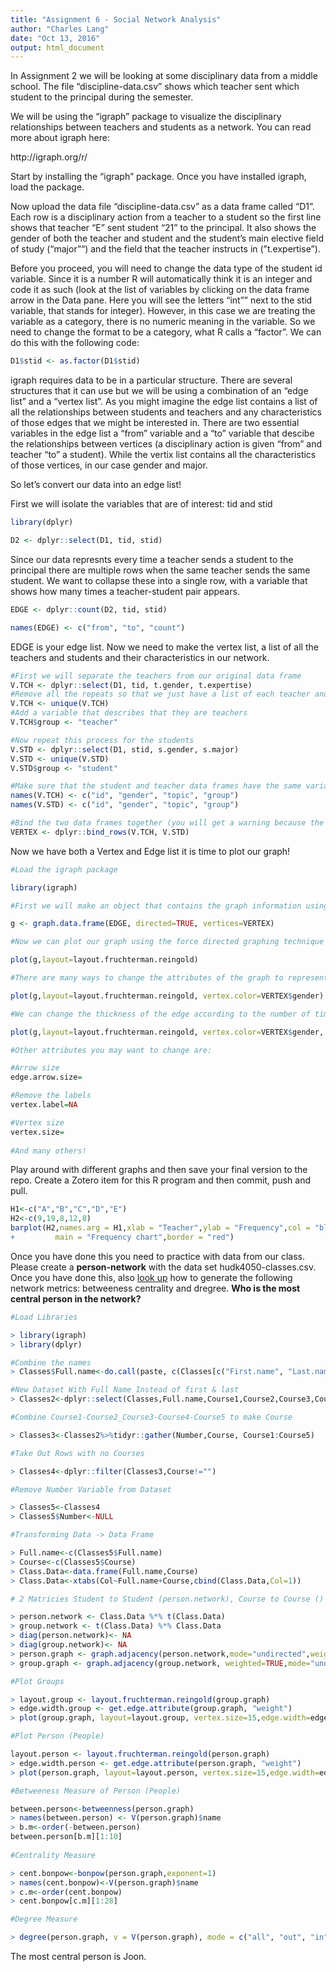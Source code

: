 ```yaml
---
title: "Assignment 6 - Social Network Analysis"
author: "Charles Lang"
date: "Oct 13, 2016"
output: html_document
---
```


In Assignment 2 we will be looking at some disciplinary data from a middle school. The file "discipline-data.csv" shows which teacher sent which student to the principal during the semester.

We will be using the "igraph" package to visualize the disciplinary relationships between teachers and students as a network. You can read more about igraph here:

http://igraph.org/r/

Start by installing the "igraph" package. Once you have installed igraph, load the package.

Now upload the data file "discipline-data.csv" as a data frame called "D1". Each row is a disciplinary action from a teacher to a student so the first line shows that teacher "E" sent student "21" to the principal. It also shows the gender of both the teacher and student and the student's main elective field of study ("major"") and the field that the teacher instructs in ("t.expertise").

Before you proceed, you will need to change the data type of the student id variable. Since it is a number R will automatically think it is an integer and code it as such (look at the list of variables by clicking on the data frame arrow in the Data pane. Here you will see the letters "int"" next to the stid variable, that stands for integer). However, in this case we are treating the variable as a category, there is no numeric meaning in the variable. So we need to change the format to be a category, what R calls a "factor". We can do this with the following code:

```r
D1$stid <- as.factor(D1$stid)
```

igraph requires data to be in a particular structure. There are several structures that it can use but we will be using a combination of an "edge list" and a "vertex list". As you might imagine the edge list contains a list of all the relationships between students and teachers and any characteristics of those edges that we might be interested in. There are two essential variables in the edge list a "from" variable and a "to" variable that descibe the relationships between vertices (a disciplinary action is given "from" and teacher "to" a student). While the vertix list contains all the characteristics of those vertices, in our case gender and major.

So let's convert our data into an edge list!

First we will isolate the variables that are of interest: tid and stid

```r
library(dplyr)

D2 <- dplyr::select(D1, tid, stid)
```

Since our data represnts every time a teacher sends a student to the principal there are multiple rows when the same teacher sends the same student. We want to collapse these into a single row, with a variable that shows how many times a teacher-student pair appears.

```r

EDGE <- dplyr::count(D2, tid, stid)

names(EDGE) <- c("from", "to", "count")

```

EDGE is your edge list. Now we need to make the vertex list, a list of all the teachers and students and their characteristics in our network.

```r

#First we will separate the teachers from our original data frame
V.TCH <- dplyr::select(D1, tid, t.gender, t.expertise)
#Remove all the repeats so that we just have a list of each teacher and their characteristics
V.TCH <- unique(V.TCH)
#Add a variable that describes that they are teachers
V.TCH$group <- "teacher"

#Now repeat this process for the students
V.STD <- dplyr::select(D1, stid, s.gender, s.major)
V.STD <- unique(V.STD)
V.STD$group <- "student"

#Make sure that the student and teacher data frames have the same variables names
names(V.TCH) <- c("id", "gender", "topic", "group")
names(V.STD) <- c("id", "gender", "topic", "group")

#Bind the two data frames together (you will get a warning because the teacher data frame has 5 types of id (A,B,C,D,E) and the student has 25 (1-30), this isn't a problem)
VERTEX <- dplyr::bind_rows(V.TCH, V.STD)

```

Now we have both a Vertex and Edge list it is time to plot our graph!

```r
#Load the igraph package

library(igraph)

#First we will make an object that contains the graph information using our two dataframes EDGE and VERTEX. Notice that we have made "directed = TRUE" - our graph is directed since discipline is being given from a teacher to a student.

g <- graph.data.frame(EDGE, directed=TRUE, vertices=VERTEX)

#Now we can plot our graph using the force directed graphing technique - our old friend Fruchertman-Reingold!

plot(g,layout=layout.fruchterman.reingold)

#There are many ways to change the attributes of the graph to represent different characteristics of the newtork. For example, we can color the nodes according to gender.

plot(g,layout=layout.fruchterman.reingold, vertex.color=VERTEX$gender)

#We can change the thickness of the edge according to the number of times a particular teacher has sent a particular student to the principal.

plot(g,layout=layout.fruchterman.reingold, vertex.color=VERTEX$gender, edge.width=EDGE$count)

#Other attributes you may want to change are:

#Arrow size
edge.arrow.size=

#Remove the labels
vertex.label=NA

#Vertex size
vertex.size=
  
#And many others!
```

Play around with different graphs and then save your final version to the repo. Create a Zotero item for this R program and then commit, push and pull.

```r
H1<-c("A","B","C","D","E")
H2<-c(9,19,8,12,8)
barplot(H2,names.arg = H1,xlab = "Teacher",ylab = "Frequency",col = "blue",
+         main = "Frequency chart",border = "red")
```

Once you have done this you need to practice with data from our class. Please create a **person-network** with the data set hudk4050-classes.csv. Once you have done this, also [look up](http://igraph.org/r/) how to generate the following network metrics: betweeness centrality and dregree. **Who is the most central person in the network?**

```r

#Load Libraries

> library(igraph)
> library(dplyr)

#Combine the names
> Classes$Full.name<-do.call(paste, c(Classes[c("First.name", "Last.name")], sep = " "))

#New Dataset With Full Name Instead of first & last
> Classes2<-dplyr::select(Classes,Full.name,Course1,Course2,Course3,Course4,Course5)

#Combine Course1-Course2_Course3-Course4-Course5 to make Course

> Classes3<-Classes2%>%tidyr::gather(Number,Course, Course1:Course5)

#Take Out Rows with no Courses

> Classes4<-dplyr::filter(Classes3,Course!="")

#Remove Number Variable from Dataset

> Classes5<-Classes4
> Classes5$Number<-NULL

#Transforming Data -> Data Frame

> Full.name<-c(Classes5$Full.name)
> Course<-c(Classes5$Course)
> Class.Data<-data.frame(Full.name,Course)
> Class.Data<-xtabs(Col~Full.name+Course,cbind(Class.Data,Col=1))

# 2 Matricies Student to Student (person.network), Course to Course ()

> person.network <- Class.Data %*% t(Class.Data)
> group.network <- t(Class.Data) %*% Class.Data
> diag(person.network)<- NA
> diag(group.network)<- NA
> person.graph <- graph.adjacency(person.network,mode="undirected",weighted=NULL,diag=FALSE)
> group.graph <- graph.adjacency(group.network, weighted=TRUE,mode="undirected",diag=FALSE)

#Plot Groups

> layout.group <- layout.fruchterman.reingold(group.graph)
> edge.width.group <- get.edge.attribute(group.graph, "weight")
> plot(group.graph, layout=layout.group, vertex.size=15,edge.width=edge.width.group,vertex.label=V(group.graph)$name)

#Plot Person (People)

layout.person <- layout.fruchterman.reingold(person.graph)
> edge.width.person <- get.edge.attribute(person.graph, "weight")
> plot(person.graph, layout=layout.person, vertex.size=15,edge.width=edge.width.person,vertex.label=V(person.graph)$name)

#Betweeness Measure of Person (People)

between.person<-betweenness(person.graph)
> names(between.person) <- V(person.graph)$name
> b.m<-order(-between.person)
between.person[b.m][1:10]
               
#Centrality Measure

> cent.bonpow<-bonpow(person.graph,exponent=1)
> names(cent.bonpow)<-V(person.graph)$name
> c.m<-order(cent.bonpow)
> cent.bonpow[c.m][1:28]

#Degree Measure

> degree(person.graph, v = V(person.graph), mode = c("all", "out", "in", "total"),loops = TRUE, normalized = FALSE)

```
The most central person is Joon.